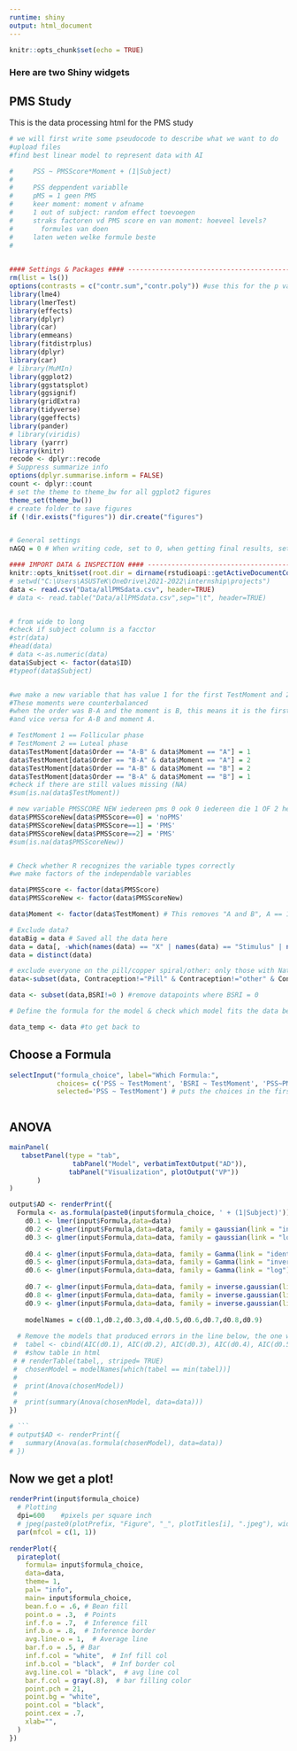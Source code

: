 ```yaml
---
runtime: shiny
output: html_document
---
```



```r
knitr::opts_chunk$set(echo = TRUE)
```

### Here are two Shiny widgets



## PMS Study

This is the data processing html for the PMS study

```r
# we will first write some pseudocode to describe what we want to do
#upload files
#find best linear model to represent data with AI

#     PSS ~ PMSScore*Moment + (1|Subject)
# 
#     PSS deppendent variablle
#     pMS = 1 geen PMS
#     keer moment: moment v afname
#     1 out of subject: random effect toevoegen
#     straks factoren vd PMS score en van moment: hoeveel levels? 
#       formules van doen
#     laten weten welke formule beste
#     

    
#### Settings & Packages #### -----------------------------------------------------
rm(list = ls())
options(contrasts = c("contr.sum","contr.poly")) #use this for the p value of the t test
library(lme4)
library(lmerTest)
library(effects)
library(dplyr)
library(car)
library(emmeans)
library(fitdistrplus)
library(dplyr)
library(car)
# library(MuMIn)
library(ggplot2)
library(ggstatsplot)
library(ggsignif)
library(gridExtra)
library(tidyverse)
library(ggeffects)
library(pander)
# library(viridis)
library (yarrr)
library(knitr)
recode <- dplyr::recode
# Suppress summarize info
options(dplyr.summarise.inform = FALSE)
count <- dplyr::count 
# set the theme to theme_bw for all ggplot2 figures
theme_set(theme_bw())
# create folder to save figures
if (!dir.exists("figures")) dir.create("figures")


# General settings
nAGQ = 0 # When writing code, set to 0, when getting final results, set to 1
```


```r
#### IMPORT DATA & INSPECTION #### -------------------------------------------------------------
knitr::opts_knit$set(root.dir = dirname(rstudioapi::getActiveDocumentContext()$path))# Set working directory to current directory
# setwd("C:\Users\ASUSTeK\OneDrive\2021-2022\internship\projects")
data <- read.csv("Data/allPMSdata.csv", header=TRUE)
# data <- read.table("Data/allPMSdata.csv",sep="\t", header=TRUE)


# from wide to long
#check if subject column is a facctor
#str(data)
#head(data)
# data <-as.numeric(data)
data$Subject <- factor(data$ID)
#typeof(data$Subject)


#we make a new variable that has value 1 for the first TestMoment and 2 for the second TestMoment
#These moments were counterbalanced
#when the order was B-A and the moment is B, this means it is the first test moment
#and vice versa for A-B and moment A. 

# TestMoment 1 == Follicular phase
# TestMoment 2 == Luteal phase
data$TestMoment[data$Order == "A-B" & data$Moment == "A"] = 1
data$TestMoment[data$Order == "B-A" & data$Moment == "A"] = 2
data$TestMoment[data$Order == "A-B" & data$Moment == "B"] = 2
data$TestMoment[data$Order == "B-A" & data$Moment == "B"] = 1
#check if there are still values missing (NA)
#sum(is.na(data$TestMoment))

# new variable PMSSCORE NEW iedereen pms 0 ook 0 iedereen die 1 OF 2 heeft wordt 1, 
data$PMSScoreNew[data$PMSScore==0] = 'noPMS'
data$PMSScoreNew[data$PMSScore==1] = 'PMS'
data$PMSScoreNew[data$PMSScore==2] = 'PMS'
#sum(is.na(data$PMSScoreNew))


# Check whether R recognizes the variable types correctly
#we make factors of the independable variables

data$PMSScore <- factor(data$PMSScore)
data$PMSScoreNew <- factor(data$PMSScoreNew)

data$Moment <- factor(data$TestMoment) # This removes "A and B", A == 1, B == 2 now

# Exclude data?
dataBig = data # Saved all the data here
data = data[, -which(names(data) == "X" | names(data) == "Stimulus" | names(data) == "Valence" | names(data) == "Arousal" | names(data) == "rt")]
data = distinct(data)

# exclude everyone on the pill/copper spiral/other: only those with Natural Contraception are left included
data<-subset(data, Contraception!="Pill" & Contraception!="other" & Contraception!="Cop. Coil" & Contraception!="Hor.Coil")

data <- subset(data,BSRI!=0 ) #remove datapoints where BSRI = 0

# Define the formula for the model & check which model fits the data best

data_temp <- data #to get back to

```
## Choose a Formula

```r


selectInput("formula_choice", label="Which Formula:",
            choices= c('PSS ~ TestMoment', 'BSRI ~ TestMoment', 'PSS~PMSScoreNew*TestMoment'),
            selected='PSS ~ TestMoment') # puts the choices in the first element which is accessed via input$formula_choice

```

```r

```
## ANOVA

```r

mainPanel(
   tabsetPanel(type = "tab",
                tabPanel("Model", verbatimTextOutput("AD")),
               tabPanel("Visualization", plotOutput("VP"))
       )
)

output$AD <- renderPrint({
  Formula <- as.formula(paste0(input$formula_choice, ' + (1|Subject)'))
    d0.1 <- lmer(input$Formula,data=data)
    d0.2 <- glmer(input$Formula,data=data, family = gaussian(link = "inverse"),glmerControl(optimizer= "bobyqa", optCtrl = list(maxfun = 100000)),nAGQ=nAGQ)
    d0.3 <- glmer(input$Formula,data=data, family = gaussian(link = "log"),glmerControl(optimizer= "bobyqa", optCtrl = list(maxfun = 100000)),nAGQ=nAGQ)
  
    d0.4 <- glmer(input$Formula,data=data, family = Gamma(link = "identity"),glmerControl(optimizer= "bobyqa", optCtrl = list(maxfun = 100000)),nAGQ=nAGQ)
    d0.5 <- glmer(input$Formula,data=data, family = Gamma(link = "inverse"),glmerControl(optimizer= "bobyqa", optCtrl = list(maxfun = 100000)),nAGQ=nAGQ)
    d0.6 <- glmer(input$Formula,data=data, family = Gamma(link = "log"),glmerControl(optimizer= "bobyqa", optCtrl = list(maxfun = 100000)),nAGQ=nAGQ)
  
    d0.7 <- glmer(input$Formula,data=data, family = inverse.gaussian(link = "identity"),glmerControl(optimizer= "bobyqa", optCtrl = list(maxfun = 100000)),nAGQ=nAGQ)
    d0.8 <- glmer(input$Formula,data=data, family = inverse.gaussian(link = "inverse"),glmerControl(optimizer= "bobyqa", optCtrl = list(maxfun = 100000)),nAGQ=nAGQ)
    d0.9 <- glmer(input$Formula,data=data, family = inverse.gaussian(link = "log"),glmerControl(optimizer= "bobyqa", optCtrl = list(maxfun = 100000)),nAGQ=nAGQ)
  
    modelNames = c(d0.1,d0.2,d0.3,d0.4,d0.5,d0.6,d0.7,d0.8,d0.9)
  
  # Remove the models that produced errors in the line below, the one with the lowest value is the best fitting model
 #  tabel <- cbind(AIC(d0.1), AIC(d0.2), AIC(d0.3), AIC(d0.4), AIC(d0.5), AIC(d0.6), AIC(d0.7), AIC(d0.8), AIC(d0.9))
 #  #show table in html
 # # renderTable(tabel,, striped= TRUE)
 #  chosenModel = modelNames[which(tabel == min(tabel))]
 #  
 #  print(Anova(chosenModel))
 #  
 #  print(summary(Anova(chosenModel, data=data)))
})

# ```
# output$AD <- renderPrint({
#   summary(Anova(as.formula(chosenModel), data=data))
# })
```

## Now we get a plot!

```r

renderPrint(input$formula_choice)
  # Plotting
  dpi=600    #pixels per square inch
  # jpeg(paste0(plotPrefix, "Figure", "_", plotTitles[i], ".jpeg"), width=8*dpi, height=4*dpi, res=dpi)
  par(mfcol = c(1, 1))
  
renderPlot({
  pirateplot(
    formula= input$formula_choice,
    data=data,
    theme= 1,
    pal= "info",
    main= input$formula_choice,
    bean.f.o = .6, # Bean fill
    point.o = .3,  # Points
    inf.f.o = .7,  # Inference fill
    inf.b.o = .8,  # Inference border
    avg.line.o = 1,  # Average line
    bar.f.o = .5, # Bar
    inf.f.col = "white",  # Inf fill col
    inf.b.col = "black",  # Inf border col
    avg.line.col = "black",  # avg line col
    bar.f.col = gray(.8),  # bar filling color
    point.pch = 21,
    point.bg = "white",
    point.col = "black",
    point.cex = .7,
    xlab="",
  )
})

```



